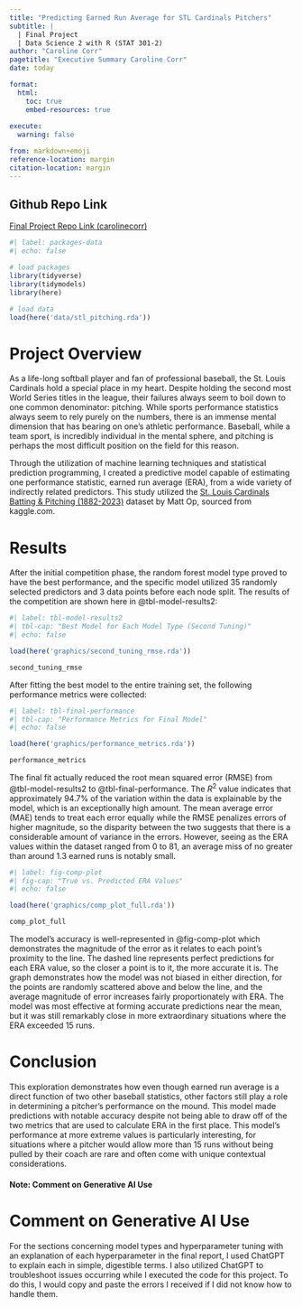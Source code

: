 ```yaml
---
title: "Predicting Earned Run Average for STL Cardinals Pitchers"
subtitle: |
  | Final Project 
  | Data Science 2 with R (STAT 301-2)
author: "Caroline Corr"
pagetitle: "Executive Summary Caroline Corr"
date: today

format:
  html:
    toc: true
    embed-resources: true
    
execute:
  warning: false

from: markdown+emoji 
reference-location: margin
citation-location: margin
---
```


::: {.callout-tip icon="false"}
## Github Repo Link

[Final Project Repo Link (carolinecorr)](https://github.com/stat301-2-2025-winter/final-project-2-carolinecorr.git)
:::

```r
#| label: packages-data
#| echo: false

# load packages
library(tidyverse)
library(tidymodels)
library(here)

# load data
load(here('data/stl_pitching.rda'))

```



# Project Overview

As a life-long softball player and fan of professional baseball, the St. Louis Cardinals hold a special place in my heart. Despite holding the second most World Series titles in the league, their failures always seem to boil down to one common denominator: pitching. While sports performance statistics always seem to rely purely on the numbers, there is an immense mental dimension that has bearing on one's athletic performance. Baseball, while a team sport, is incredibly individual in the mental sphere, and pitching is perhaps the most difficult position on the field for this reason. 

Through the utilization of machine learning techniques and statistical prediction programming, I created a predictive model capable of estimating one performance statistic, earned run average (ERA), from a wide variety of indirectly related predictors. This study utilized the [St. Louis Cardinals Batting & Pitching (1882-2023)](https://www.kaggle.com/datasets/mattop/st-louis-cardinals-batting-and-pitching-1882-2023?select=STL_pitching.csv) dataset by Matt Op, sourced from kaggle.com.

# Results

After the initial competition phase, the random forest model type proved to have the best performance, and the specific model utilized 35 randomly selected predictors and 3 data points before each node split. The results of the competition are shown here in @tbl-model-results2: 

```r
#| label: tbl-model-results2
#| tbl-cap: "Best Model for Each Model Type (Second Tuning)"
#| echo: false

load(here('graphics/second_tuning_rmse.rda'))

second_tuning_rmse
```

After fitting the best model to the entire training set, the following performance metrics were collected: 

```r
#| label: tbl-final-performance
#| tbl-cap: "Performance Metrics for Final Model"
#| echo: false

load(here('graphics/performance_metrics.rda'))

performance_metrics
```

The final fit actually reduced the root mean squared error (RMSE) from @tbl-model-results2 to @tbl-final-performance. The $R^2$ value indicates that approximately 94.7% of the variation within the data is explainable by the model, which is an exceptionally high amount. The mean average error (MAE) tends to treat each error equally while the RMSE penalizes errors of higher magnitude, so the disparity between the two suggests that there is a considerable amount of variance in the errors. However, seeing as the ERA values within the dataset ranged from 0 to 81, an average miss of no greater than around 1.3 earned runs is notably small. 

```r
#| label: fig-comp-plot
#| fig-cap: "True vs. Predicted ERA Values"
#| echo: false

load(here('graphics/comp_plot_full.rda'))

comp_plot_full
```

The model's accuracy is well-represented in @fig-comp-plot which demonstrates the magnitude of the error as it relates to each point's proximity to the line. The dashed line represents perfect predictions for each ERA value, so the closer a point is to it, the more accurate it is. The graph demonstrates how the model was not biased in either direction, for the points are randomly scattered above and below the line, and the average magnitude of error increases fairly proportionately with ERA. The model was most effective at forming accurate predictions near the mean, but it was still remarkably close in more extraordinary situations where the ERA exceeded 15 runs. 

# Conclusion

This exploration demonstrates how even though earned run average is a direct function of two other baseball statistics, other factors still play a role in determining a pitcher's performance on the mound. This model made predictions with notable accuracy despite not being able to draw off of the two metrics that are used to calculate ERA in the first place. This model's performance at more extreme values is particularly interesting, for situations where a pitcher would allow more than 15 runs without being pulled by their coach are rare and often come with unique contextual considerations. 

#### Note: Comment on Generative AI Use

# Comment on Generative AI Use

For the sections concerning model types and hyperparameter tuning with an explanation of each hyperparameter in the final report, I used ChatGPT to explain each in simple, digestible terms. I also utilized ChatGPT to troubleshoot issues occurring while I executed the code for this project. To do this, I would copy and paste the errors I received if I did not know how to handle them. 